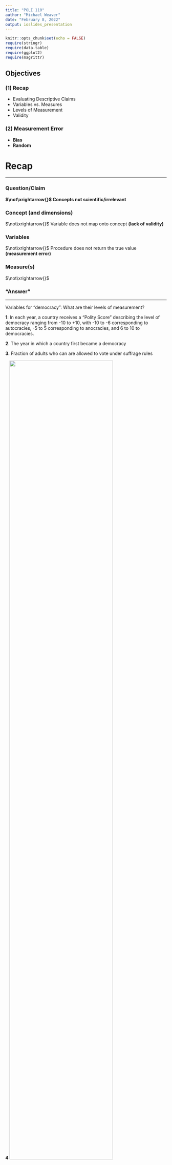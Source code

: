 ```yaml
---
title: "POLI 110"
author: "Michael Weaver"
date: "February 8, 2022"
output: ioslides_presentation
---
```


```r
knitr::opts_chunk$set(echo = FALSE)
require(stringr)
require(data.table)
require(ggplot2)
require(magrittr)
```

## Objectives

### (1) **Recap**

- Evaluating Descriptive Claims
- Variables vs. Measures
- Levels of Measurement
- Validity

### (2) **Measurement Error**

- **Bias**
- **Random**


# Recap

---

### Question/Claim

**$\not\xrightarrow{}$ Concepts not scientific/irrelevant**

### **Concept** (and dimensions)

$\not\xrightarrow{}$ Variable does not map onto concept **(lack of validity)**

### **Variables**

$\not\xrightarrow{}$ Procedure does not return the true value **(measurement error)**

### **Measure**(s)

$\not\xrightarrow{}$

### "Answer"

---

Variables for "democracy": What are their levels of measurement?

**1**:  In each year, a country receives a "Polity Score" describing  the level of democracy ranging from -10 to +10, with -10 to -6 corresponding to autocracies, -5 to 5 corresponding to anocracies, and 6 to 10 to democracies.

 **2**. The year in which a country first became a democracy

 **3.** Fraction of adults who can are allowed to vote under suffrage rules

 **4** <img src="./cheibub.png" width = 80%>


## Levels of measurement: Practice

Variables for "democracy":

**1. Ordinal**

**2. Interval**

**3. Ratio**

**4. Nominal**


## Validity

<blockquote class="twitter-tweet"><p lang="en" dir="ltr">For every 10,000 black people arrested for violent crime, 3 are killed<br><br>For every 10,000 white people arrested for violent crime, 4 are killed<br><br>I&#39;m going to keep tweeting this until someone can explain to me how this is possible if there is truly pervasive racial bias in policing</p>&mdash; Leonydus Johnson (leave/me/alone) (@LeonydusJohnson) <a href="https://twitter.com/LeonydusJohnson/status/1267466345844740098?ref_src=twsrc%5Etfw">June 1, 2020</a></blockquote> <script async src="https://platform.twitter.com/widgets.js" charset="utf-8"></script> 

## Validity

**Claim**: "Racial bias in policing is not pervasive" 

**Concept**: racial bias in policing: disparity in police use of force in excess of "reasonable" considerations such as objective threat

**Variable**: number of people killed by police per persons arrested for violence crimes

**Measure**: count press-reported police-shootings, FBI report on arrests by crime-type

### Does this variable have **validity**?

# Example

## Election Fraud

Question: "**Was there was extensive election fraud in the 2020 US Presidential Election?**" 

An Answer: 

<img src="./lott_1.png" width = 100%>

[see here](https://papers.ssrn.com/sol3/papers.cfm?abstract_id=3756988)

## Election Fraud

**Concept**: election fraud: manipulations of votes or vote counting by changing the candidate or counting ineligible ballots

<img src="./lott_2.png" width = 100%>


## Election Fraud

**Variable**: Abnormally high voter turnout in constituencies with fraud allegations (would result from higher rates of filling out absentee ballots for people who hadn't voted, dead people voting, ineligible people voting, or even payments to legally registered people for their votes)

<img src="./lott_3.png" width = 100%>

## Election Fraud

**Measure**: Statistically significant difference in turnout (Number of votes cast divided by registered voters according to official election results in US 2020 Presidential election) between counties with fraud accusations vs. others. [see here](https://papers.ssrn.com/sol3/papers.cfm?abstract_id=3756988)

<img src="./lott_4.png" width = 100%>

## Election Fraud:

**Discuss:**

$1$. What problems, if any, are there with the **variable**?

- Abnormally high voter turnout in constituencies with fraud allegations

$2$. What problems, if any, are there with the measure?

- statistically significant difference in turnout between counties with fraud accusations vs. others

## Variable Problems

<img src="./eggers_1.png" width = 100%>

<img src="./eggers_2.png" width = 100%>

[Eggers et al](https://www.dropbox.com/s/ps5oufevtka3nmf/Fraud.pdf?dl=0)

## Measure Problems

<img src="./eggers_3.png" width = 75%>

## Measure Problems

<img src="./eggers_4.png" width = 75%>


## Example: Problems

Problems with variables $\to$ lack of **validity**

- accusations of fraud follow turnout; other, legal reasons for higher turnout

Problems with measure $\to$ **measurement error**

- counties with alleged fraud *do not* have significantly higher turnout

# Measurement Error

## Digression: Histograms

[video explanation here](https://www.khanacademy.org/math/pre-algebra/pre-algebra-math-reasoning/pre-algebra-picture-bar-graphs/v/histograms)

```r

bc_data = fread('./BCCDC_COVID19_Dashboard_Case_Details.csv')
bc_data[, age := str_extract(Age_Group, "\\d\\d$") %>% as.numeric %>% `-` (1)]
bc_data = bc_data[Reported_Date >= "2022-01-01"]

ggplot(bc_data, aes(x = age)) + geom_histogram(breaks = seq(0,90,10), col = "white") + theme_bw(base_size = 18) + ggtitle("Histogram of BC COVID Cases by Age\nSince Jan 1, 2022") + xlab("Age (Bins)") + ylab("Count (of COVID-19 Cases)")  +
    scale_x_continuous(breaks=seq(0,90,10))
```

---

About how many cases among people between 20 and 30?

About how many cases among people between 40 and 60?

```r
ggplot(bc_data, aes(x = age)) + geom_histogram(breaks = seq(0,90,10), col = "white") + theme_bw(base_size = 18) + ggtitle("Histogram of BC COVID Cases by Age") + xlab("Age (Bins)") + ylab("Count (of COVID-19 Cases)")  +
    scale_x_continuous(breaks=seq(0,90,10))
```

## Measurement Error

#### **Validity** is about link between **variable** and **concept**

<hr style="height:8px; visibility:hidden;" />

#### **Measurement Error** is about link between **measure** and **variable**.

<hr style="height:8px; visibility:hidden;" />


## Measurement Error

What is the severity of the pandemic in BC today?

Let's say a **variable** for pandemic severity is active cases per 100k people.

**Measure**: As of this morning BC CDC reports $23,739$ active cases. Those are the number of people who have tested positive, excluding those who died, [recovered](http://www.bccdc.ca/resource-gallery/Documents/Guidelines%20and%20Forms/Guidelines%20and%20Manuals/Epid/CD%20Manual/Chapter%201%20-%20CDC/2019-nCoV-Interim_Guidelines.pdf), or could not be found for followup. 

That implies $468$ active cases per 100k.

>- Is this observed value **too high**? **too low**? **correct**?


## Measurement Error

### **measurement error**

is a **difference** between the **observed** value of a variable for a case (produced by the **measure**ment procedure) and the **true** value of the variable for that case.

$$\mathrm{Value}_{observed} - \mathrm{Value}_{true} \neq 0 \xrightarrow{then} \mathrm{measurement \ error}$$

If what we observe is **different** from the true value (difference is not 0), then there is measurement **ERROR**

## Measurement Error

$$\mathrm{Active \ Cases }_{observed} - \mathrm{Active \ Cases}_{true} \neq 0$$

$$\xrightarrow{then} \mathrm{measurement \ error}$$

---

### Two varieties of **measurement error**

- **bias**/**systematic measurement error**
- **random measurement error**

Differ in the patterns of $\mathrm{Value}_{observed} - \mathrm{Value}_{true}$ that we see.

Measures may suffer from **both**.

## Measurement Error: Bias

**bias** or **systematic measurement error**: error produced when our measurement procedure obtains values that are, **on average**, too high or too low (or, incorrect) compared to the truth. 

- Key phrase is "on average": error is not a one-off fluke, will happen **systematically** even if you repeat the measurement procedure.
- can have an *upward* (observed value too high) or *downward* (observed value too low) bias
- **not** "politically" biased
- bias might not be the same for all cases or different across subgroups
    - example: economic evaluations and partisanship in surveys

---

<img src=https://content.gallup.com/origin/gallupinc/GallupSpaces/Production/Cms/POLL/jqdpkwv9_uyxmhowjz7gew.png width=100%>

## Measurement Error: Random

**random measurement error**: errors that occur due to *random* features of measurement process or phenomenon. So even if observed values are sometimes wrong, they are, **on average**, correct

- Due to chance, we get values that are too high or too low
- May be lots of errors
- There is no tilt one way or another (no bias)
- In aggregate, values that are "too high" are balanced out by values that are "too low" compared to the truth

## Measurement Error: Random

**Variable**: average hours/day of screentime 

**Measure**: time-use survey of where individuals record their screen use over the course of **one day**

## Practice

```r
require(ggplot2)
n = 10000
x1 = rnorm(n, 0, 0.5) + 1
x2 = rnorm(n, 0, 3)
x3 = rnorm(n, -7, 3)
plot_data = data.frame(Measure = rep(paste0("X",1:3), each = n), value = c(x1, x2, x3))
xlims = range(c(x1,x2, x3))
ggplot(plot_data, aes(value, fill = Measure)) + 
  geom_histogram(bins = 100, alpha = 0.5, position = 'identity') +
  labs(title = 'Different measures of variable X') + xlab("Observed Value X - True Value X") + ylab("Frequency") + 
  theme_bw() +
  geom_vline(xintercept = 0, colour = 'red')
```

https://www.menti.com/jn7asespp7

---

<div style='position: relative; padding-bottom: 56.25%; padding-top: 35px; height: 0; overflow: hidden;'><iframe sandbox='allow-scripts allow-same-origin allow-presentation' allowfullscreen='true' allowtransparency='true' frameborder='0' height='315' src='https://www.mentimeter.com/embed/69e188f2c79c30b9ccf182ae7859563a/e5831669bcd0' style='position: absolute; top: 0; left: 0; width: 100%; height: 100%;' width='420'></iframe></div>

---

### Examples 

We are back in person: we might want to know what the possible risks are:

**$1.$ Fraction of students registered to live in campus housing who report testing positive using PCR or antigen tests to VCH?**

- As a measure of "rate of on-campus transmission" does this suffer from systematic or random measurement error (or both)?

**$2.$ Fraction of students who file concessions with Arts Advising over coursework due to COVID symptoms?**

- As a measure of the "fraction of Arts students whose ability to do coursework is affected by COVID" does this suffer from systematic or random measurement error (or both)?

## Conclusion:

### (2) **Measurement Error**

1. **Bias**/systematic measurement error
2. **Random** measurement error

- What is "bias"?
- How do you recognize these?
- We can have both.


